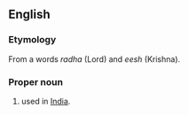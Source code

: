 ==English==

===Etymology===
From a {{etyl|hi}} words ''radha'' (Lord) and ''eesh'' (Krishna).

===Proper noun===
{{en-proper noun}}

# {{given name|male|from=India}} used in [[India]].